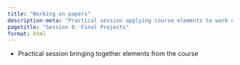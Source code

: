 ```yaml
---
title: "Working on papers"
description-meta: "Practical session applying course elements to work on papers and projects."
pagetitle: "Session 8: Final Projects"
format: html
---
```


-   Practical session bringing together elements from the course